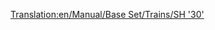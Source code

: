 [[Translation:en/Manual/Base Set/Trains/SH '30']]
{{es/Manual/Base Set/Trains/Trenes|Imagen=[[File:en/Manual/Base Set/Trains/Sh30.png]]
|Nombre=SH "30"
|Precio=60.936 € (30.468 £)
|Velocidad=160 km/h (100 mph)
|Peso=84 t
|Potencia=3.600 CV (4.827 kW)
|Coste-anual=5.062 € (2.531 £)
|Diseño=1965
|Duración=23
|Capacidad=--
|Descripción=La '''SH "30"''' es la primera locomotora eléctrica disponible en el juego. No es más rápida que la locomotora diésel [[es/Manual/Base Set/Trains/Floss '47'|Floss "47"]], pero es 28 t más ligera y 1.080 CV más potente. Por lo tanto, es una mejora inmediata, y por lo general una buena opción para alargar los trenes más lentos. También es de resaltar que tiene una vida operacional de 23 años, algo mayor comparado con las demás locomotoras anteriores (excepto la [[es/Manual/Base Set/Trains/SH '8P'|SH "8P"]], con la misma longevidad).

Tenga en cuenta que deberá actualizar sus vías de ferrocarril a [[es/Manual/Base Set/Ferrocarril eléctrico|vías electrificadas]] para que pueda circular correctamente.
 
|Vida-real=La '''SH "30"''' es en realidad la «[https://www.wikipedia.org/wiki/British Rail Class 86 BR Class "86"]», una locomotora eléctrica capaz de alcanzar velocidades de hasta 160 km/h. Diseñada principalmente para subir y bajar por la Linea Principal de la Costa Oeste de Gran Bretaña. Al igual que la «Metro-Cammell DMU», estas máquinas datan de principios de los años 1960 y el proyecto original de la Línea Electrificada de la Costa Oeste. Increíblemente, algunos todavía se utilizan hoy de vez en cuando en la Línea de la Costa Oeste, usándose más en [https://www.wikipedia.org/wiki/es:Anglia Oriental Anglia Oriental].
}}